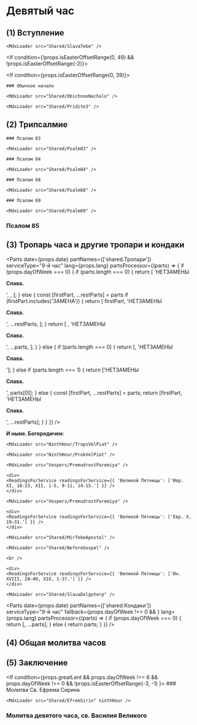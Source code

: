 

# Девятый час

## (1) Вступление

<If condition={!props.isEasterOffsetRange(-2)}>
    <MdxLoader src="Shared/Vozglas" />

    <MdxLoader src="Shared/SlavaTebe" />

</If>

<If condition={!props.isEasterOffsetRange(0, 49) && !props.isEasterOffsetRange(-2)}>
    <MdxLoader src="Shared/ParaklitChit" />
</If>

<If condition={props.isEasterOffsetRange(0, 39)}>
    <MdxLoader src="Shared/EasterTroparion3x" chitaetsa />
</If>

<If condition={!props.isEasterOffsetRange(-2)}>

    ### Обычное начало

    <MdxLoader src="Shared/ObichnoeNachalo" />

</If>

<If condition={props.isEasterOffsetRange(-2)}>

    <MdxLoader src="Shared/Pridite3" />

</If>

## (2) Трипсалмие

<If condition={!props.isEasterOffsetRange(-2)}>
    
    ### Псалом 83
    
    <MdxLoader src="Shared/Psalm83" />
    
    ### Псалом 84
    
    <MdxLoader src="Shared/Psalm84" />

</If>

<If condition={props.isEasterOffsetRange(-2)}>
    
    ### Псалом 68
    
    <MdxLoader src="Shared/Psalm68" />
    
    ### Псалом 69
    
    <MdxLoader src="Shared/Psalm69" />

</If>
    
### Псалом 85

<MdxLoader src="Shared/Psalm85" />

<MdxLoader src="Shared/AfterTripsalm" />

<MdxLoader src="Shared/GospodiPomiluy3" />

## (3) Тропарь часа и другие тропари и кондаки

<Parts
    date={props.date}
    partNames={['shared.Тропари']}
    serviceType="9-й час"
    lang={props.lang}
    partsProcessor={(parts) => {
        if (props.dayOfWeek === 0) {
            if (parts.length === 0) {
                return [
                    'НЕТЗАМЕНЫ<p><strong>Слава.</strong></p>',
                    <SundayTroparions date={props.date} day={props.day} />,
                ];
            } else {
                const [firstPart, ...restParts] = parts
                if (firstPart.includes('ЗАМЕНА')) {
                    return [
                        firstPart,
                        'НЕТЗАМЕНЫ<p><strong>Слава.</strong></p>',
                        ...restParts,
                    ];
                }
                return [
                    <SundayTroparions date={props.date} day={props.day} />,
                    'НЕТЗАМЕНЫ<p><strong>Слава.</strong></p>',
                    ...parts,
                ];
            }
        } else {
            if (parts.length === 0) {
                return [<Tropar9Chasa />, 'НЕТЗАМЕНЫ<p><strong>Слава.</strong></p>'];
            } else if (parts.length === 1) {
                return ['НЕТЗАМЕНЫ<p><strong>Слава.</strong></p>', parts[0]];
            } else {
                const [firstPart, ...restParts] = parts;
                return [firstPart, 'НЕТЗАМЕНЫ<p><strong>Слава.</strong></p>', ...restParts];
            }
        }
    }}
/>

**И ныне. Богородичен:**

<MdxLoader src="NinthHour/Bogorodichen" />
    
<If condition={props.isEasterOffsetRange(-2)}>
    
    <MdxLoader src="NinthHour/TropsVelPiat" />
    
    <MdxLoader src="NinthHour/ProkVelPiat" />
    
    <MdxLoader src="Vespers/PremudrostParemiya" />
    
    <div>
    <ReadingsForService readingsForService={{ 'Великой Пятницы': ['Иер. XI, 18-23, XII, 1-5, 9-11, 14-15.'] }} />
    </div>
    
    <MdxLoader src="Vespers/PremudrostParemiya" />
    
    <div>
    <ReadingsForService readingsForService={{ 'Великой Пятницы': ['Евр. X, 19–31.'] }} />
    </div>

    <MdxLoader src="Shared/MirTebeApostol" />

    <MdxLoader src="Shared/BeforeGospel" />

    <br />

    <div>
    <ReadingsForService readingsForService={{ 'Великой Пятницы': ['Ин. XVIII, 28–40, XIX, 1-37.'] }} />
    </div>

    <MdxLoader src="Shared/SlavaDolgoterp" />

</If>

<MdxLoader src="NinthHour/Tropar9Chasa2" />

<MdxLoader src="Shared/STrisvatogo" />

<Parts
    date={props.date}
    partNames={['shared.Кондаки']}
    serviceType="9-й час"
    fallback={props.dayOfWeek !== 0 && <MdxLoader src="NinthHour/Tropar9Chasa3" />}
    lang={props.lang}
    partsProcessor={(parts) => {
        if (props.dayOfWeek === 0) {
            return [<SundayKondacs date={props.date} day={props.day} />, ...parts];
        } else {
            return parts;
        }
    }}
/>

<MdxLoader src="Shared/GospodiPomiluy40" />

## (4) Общая молитва часов

<MdxLoader src="Shared/MolitvaChasov" />

## (5) Заключение

<MdxLoader src="Shared/ZakluchenieChasov" isEasterOffsetRange={props.isEasterOffsetRange} />

<If condition={props.greatLent && props.dayOfWeek !== 6 && props.dayOfWeek !== 0 && !props.isEasterOffsetRange(-3, -1) }>
    ### Молитва Св. Ефрема Сирина

    <MdxLoader src="Shared/EfremSirin" ninthHour />

</If>

### Молитва девятого часа, св. Василия Великого

<MdxLoader src="NinthHour/Molitva9Chasa" />
